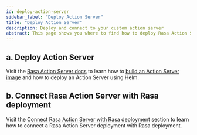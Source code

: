 ```yaml
---
id: deploy-action-server
sidebar_label: "Deploy Action Server"
title: "Deploy Action Server"
description: Deploy and connect to your custom action server
abstract: This page shows you where to find how to deploy Rasa Action Server and how to build a custom Docker image.
---
```

<!-- this file is version specific, do not use `@site/...` syntax -->

## a. Deploy Action Server

Visit the [Rasa Action Server docs](https://rasa.com/docs/action-server/deploy-action-server#a-installation) to learn how to [build an Action Server image](https://rasa.com/docs/action-server/deploy-action-server#building-an-action-server-image) and how to deploy an Action Server using Helm.

## b. Connect Rasa Action Server with Rasa deployment

Visit the [Connect Rasa Action Server with Rasa deployment](https://rasa.com/docs/action-server/deploy-action-server#b-connect-rasa-action-server-with-rasa-open-source-deployment) section to learn how to connect a Rasa Action Server deployment with Rasa deployment.

